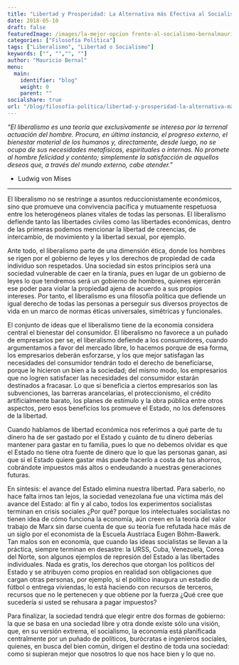 ```yaml
---
title: "Libertad y Prosperidad: La Alternativa más Efectiva al Socialismo"
date: 2018-05-10
draft: false
featuredImage: /images/la-mejor-opcion frente-al-socialismo-bernalmauricio.jpg
categories: ["Filosofía Política"]
tags: ["Liberalismo", "Libertad o Socialismo"]
keywords: ["", "","", ""]
author: "Mauricio Bernal"
menu:
  main:
    identifier: "blog"
    weight: 0 
    parent: ""
socialshare: true
url: "/blog/filosofía-política/libertad-y-prosperidad-la-alternativa-mas-efectiva-al-socialismo/"
---
```


*“El liberalismo es una teoría que exclusivamente se interesa por la terrenal actuación del hombre. Procura, en última instancia, el progreso externo, el bienestar material de los humanos y, directamente, desde luego, no se ocupa de sus necesidades metafísicas, espirituales o internas. No promete al hombre felicidad y contento; simplemente la satisfacción de aquellos deseos que, a través del mundo externo, cabe atender.”*

- Ludwig von Mises

--- 

El liberalismo no se restringe a asuntos reduccionistamente económicos, sino que promueve una convivencia pacífica y mutuamente respetuosa entre los heterogéneos planes vitales de todas las personas. El liberalismo defiende tanto las libertades civiles como las libertades económicas, dentro de las primeras podemos mencionar la libertad de creencias, de intercambio, de movimiento y la libertad sexual, por ejemplo.

Ante todo, el liberalismo parte de una dimensión ética, donde los hombres se rigen por el gobierno de leyes y los derechos de propiedad de cada individuo son respetados. Una sociedad sin estos principios será una sociedad vulnerable de caer en la tiranía, pues en lugar de un gobierno de leyes lo que tendremos será un gobierno de hombres, quienes ejercerán ese poder para violar la propiedad ajena de acuerdo a sus propios intereses. Por tanto, el liberalismo es una filosofía política que defiende un igual derecho de todas las personas a perseguir sus diversos proyectos de vida en un marco de normas éticas universales, simétricas y funcionales.

El conjunto de ideas que el liberalismo tiene de la economía considera central el bienestar del consumidor. El liberalismo no favorece a un puñado de empresarios per se, el liberalismo defiende a los consumidores, cuando argumentamos a favor del mercado libre, lo hacemos porque de esa forma, los empresarios deberán esforzarse, y los que mejor satisfagan las necesidades del consumidor tendrán todo el derecho de beneficiarse, porque le hicieron un bien a la sociedad; del mismo modo, los empresarios que no logren satisfacer las necesidades del consumidor estarán destinados a fracasar. Lo que sí beneficia a ciertos empresarios son las subvenciones, las barreras arancelarias, el proteccionismo, el crédito artificialmente barato, los planes de estímulo y la obra pública entre otros aspectos, pero esos beneficios los promueve el Estado, no los defensores de la libertad.

Cuando hablamos de libertad económica nos referimos a qué parte de tu dinero ha de ser gastado por el Estado y cuánto de tu dinero deberías mantener para gastar en tu familia, pues lo que no debemos olvidar es que el Estado no tiene otra fuente de dinero que lo que las personas ganan, asi que si el Estado quiere gastar más puede hacerlo a costa de tus ahorros, cobrándote impuestos más altos o endeudando a nuestras generaciones futuras.

En síntesis: el avance del Estado elimina nuestra libertad. Para saberlo, no hace falta irnos tan lejos, la sociedad venezolana fue una víctima más del avance del Estado: al fin y al cabo, todos los experimentos socialistas terminan en crisis sociales ¿Por qué? porque los intelectuales socialistas no tienen idea de cómo funciona la economía, aún creen en la teoría del valor trabajo de Marx sin darse cuenta de que su teoría fue refutada hace más de un siglo por el economista de la Escuela Austríaca Eugen Böhm-Bawerk. Tan malos son en economía, que cuando las ideas socialistas se llevan a la práctica, siempre terminan en desastre: la URSS, Cuba, Venezuela, Corea del Norte, son algunos ejemplos de represión del Estado a las libertades individuales. Nada es gratis, los derechos que otorgan los políticos del Estado y se atribuyen como propios en realidad son obligaciones que cargan otras personas, por ejemplo, si el político inaugura un estadio de fútbol o entrega viviendas, lo está haciendo con recursos de terceros, recursos que no le pertenecen y que obtiene por la fuerza ¿Qué cree que sucedería si usted se rehusara a pagar impuestos?

Para finalizar, la sociedad tendrá que elegir entre dos formas de gobierno: la que se basa en una sociedad libre y otra donde existe sólo una visión, que, en su versión extrema, el socialismo, la economía está planificada centralmente por un puñado de políticos, burócratas e ingenieros sociales, quienes, en busca del bien común, dirigen el destino de toda una sociedad: como si supieran mejor que nosotros lo que nos hace bien y lo que no.